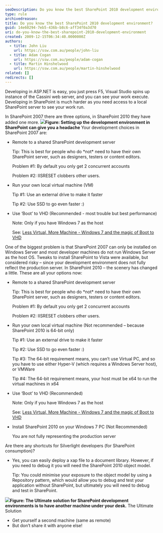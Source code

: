 ```yaml
---
seoDescription: Do you know the best SharePoint 2010 development environment?
type: rule
archivedreason:
title: Do you know the best SharePoint 2010 development environment?
guid: 14e60294-7eb5-436b-b8c6-aff34f0a3d70
uri: do-you-know-the-best-sharepoint-2010-development-environment
created: 2009-12-15T06:34:40.0000000Z
authors:
  - title: John Liu
    url: https://ssw.com.au/people/john-liu
  - title: Adam Cogan
    url: https://ssw.com.au/people/adam-cogan
  - title: Martin Hinshelwood
    url: https://ssw.com.au/people/martin-hinshelwood
related: []
redirects: []
---
```


Developing in ASP.NET is easy, you just press F5, Visual Studio spins up instance of the Cassini web server, and you can see your work execute. Developing in SharePoint is much harder as you need access to a local SharePoint server to see your work run.

In SharePoint 2007 there are three options, in SharePoint 2010 they have added one more.
![](SetupSPEnviroment.jpg)**Figure: Setting up the development environment in SharePoint can give you a headache**
Your development choices in SharePoint 2007 are:

- Remote to a shared SharePoint development server

  Tip: This is best for people who do \*not\* need to have their own SharePoint server, such as designers, testers or content editors.

  Problem #1: By default you only get 2 concurrent accounts

  Problem #2: IISRESET clobbers other users.

- Run your own local virtual machine (VM)

  Tip #1: Use an external drive to make it faster

  Tip #2: Use SSD to go even faster :)

- Use ‘Boot’ to VHD (Recommended - most trouble but best performance)

  Note: Only if you have Windows 7 as the host

  See: [Less Virtual, More Machine - Windows 7 and the magic of Boot to VHD](http://www.hanselman.com/blog/LessVirtualMoreMachineWindows7AndTheMagicOfBootToVHD.aspx)

One of the biggest problem is that SharePoint 2007 can only be installed on Windows Server and most developer machines do not run Windows Server as the host OS. Tweaks to install SharePoint to Vista were available, but considered risky – since your development environment does not fully reflect the production server.
In SharePoint 2010 – the scenery has changed a little. These are all your options now:

- Remote to a shared SharePoint development server

  Tip: This is best for people who do \*not\* need to have their own SharePoint server, such as designers, testers or content editors.

  Problem #1: By default you only get 2 concurrent accounts

  Problem #2: IISRESET clobbers other users.

- Run your own local virtual machine (Not recommended – because SharePoint 2010 is 64-bit only)

  Tip #1: Use an external drive to make it faster

  Tip #2: Use SSD to go even faster :)

  Tip #3: The 64-bit requirement means, you can’t use Virtual PC, and so you have to use either Hyper-V (which requires a Windows Server host), or VMWare

  Tip #4: The 64-bit requirement means, your host must be x64 to run the virtual machines in x64

- Use ‘Boot’ to VHD (Recommended)

  Note: Only if you have Windows 7 as the host

  See: [Less Virtual, More Machine - Windows 7 and the magic of Boot to VHD](http://www.hanselman.com/blog/LessVirtualMoreMachineWindows7AndTheMagicOfBootToVHD.aspx)

- Install SharePoint 2010 on your Windows 7 PC (Not Recommended)

  You are not fully representing the production server

Are there any shortcuts for Silverlight developers (for SharePoint consumption)?

- Yes, you can easily deploy a xap file to a document library. However, if you need to debug it you will need the SharePoint 2010 object model.

  Tip: You could minimise your exposure to the object model by using a Repository pattern, which would allow you to debug and test your application without SharePoint, but ultimately you will need to debug and test in SharePoint.

![](UltimateSolution.jpg)**Figure: The Ultimate solution for SharePoint development environments is to have another machine under your desk.** The Ultimate Solution

- Get yourself a second machine (same as remote)
- But don’t share it with anyone else!